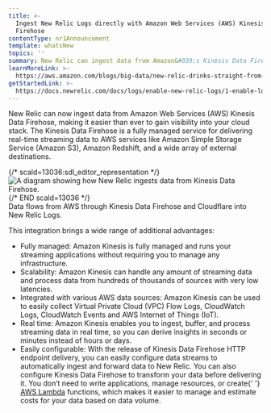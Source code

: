 ```yaml
---
title: >-
  Ingest New Relic Logs directly with Amazon Web Services (AWS) Kinesis Data
  Firehose
contentType: nr1Announcement
template: whatsNew
topics: ''
summary: New Relic can ingest data from Amazon&#039;s Kinesis Data Firehose.
learnMoreLink: >-
  https://aws.amazon.com/blogs/big-data/new-relic-drinks-straight-from-the-firehose-consuming-amazon-kinesis-data/
getStartedLink: >-
  https://docs.newrelic.com/docs/logs/enable-new-relic-logs/1-enable-logs/stream-logs-using-kinesis-data-firehose
---
```


<div>
  <p>
    New Relic can now ingest data from Amazon Web Services (AWS) Kinesis Data
    Firehose, making it easier than ever to gain visibility into your cloud
    stack. The Kinesis Data Firehose is a fully managed service for delivering
    real-time streaming data to AWS services like Amazon Simple Storage Service
    (Amazon S3), Amazon Redshift, and a wide array of external destinations.
  </p>
  <div
    className="dnd-atom-wrapper type-image context-sdl_editor_representation"
    contentEditable="false"
  >
    <div className="dnd-drop-wrapper">
      {/* scald=13036:sdl_editor_representation */}
      <div className="image">
        <img
          typeof="foaf:Image"
          src="https://docs-dev.newrelic.com/sites/default/files/thumbnails/image/kinesis_data_firehose.png"
          width={1004}
          height={538}
          alt="A diagram showing how New Relic ingests data from Kinesis Data Firehose."
          title="A diagram of Kinesis Data Firehose."
        />
      </div>
      {/* END scald=13036 */}
    </div>
    <div className="dnd-legend-wrapper" contentEditable="true">
      <div className="meta">
        Data flows from AWS through Kinesis Data Firehose and Cloudflare into
        New Relic Logs.
      </div>
    </div>
  </div>
  <p>This integration brings a wide range of additional advantages:</p>
  <ul>
    <li>
      Fully managed: Amazon Kinesis is fully managed and runs your streaming
      applications without requiring you to manage any infrastructure.
    </li>
    <li>
      Scalability: Amazon Kinesis can handle any amount of streaming data and
      process data from hundreds of thousands of sources with very low
      latencies.
    </li>
    <li>
      Integrated with various AWS data sources: Amazon Kinesis can be used to
      easily collect Virtual Private Cloud (VPC) Flow Logs, CloudWatch Logs,
      CloudWatch Events and AWS Internet of Things (IoT).
    </li>
    <li>
      Real time: Amazon Kinesis enables you to ingest, buffer, and process
      streaming data in real time, so you can derive insights in seconds or
      minutes instead of hours or days.
    </li>
    <li>
      Easily configurable: With the release of Kinesis Data Firehose HTTP
      endpoint delivery, you can easily configure data streams to automatically
      ingest and forward data to New Relic. You can also configure Kinesis Data
      Firehose to transform your data before delivering it. You don’t need to
      write applications, manage resources, or create{' '}
      <a href="http://aws.amazon.com/lambda">AWS Lambda</a> functions, which
      makes it easier to manage and estimate costs for your data based on data
      volume.
    </li>
  </ul>
</div>
